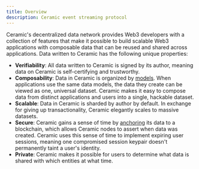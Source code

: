 ```yaml
---
title: Overview
description: Ceramic event streaming protocol
---
```



Ceramic's decentralized data network provides Web3 developers with a collection of features that make it possible to build scalable Web3 applications with composable data that can be reused and shared across applications. Data written to Ceramic has the following unique properties:

- **Verifiability**: All data written to Ceramic is signed by its author, meaning data on Ceramic is self-certifying and trustworthy.
- **Composability**: Data in Ceramic is organized by [models](/event-store/concepts). When applications use the same data models, the data they create can be viewed as one, universal dataset. Ceramic makes it easy to compose data from distinct applications and users into a single, hackable dataset.
- **Scalable**: Data in Ceramic is sharded by author by default. In exchange for giving up transactionality, Ceramic elegantly scales to massive datasets.
- **Secure**: Ceramic gains a sense of time by [anchoring](#) its data to a blockchain, which allows Ceramic nodes to assert when data was created. Ceramic uses this sense of time to implement expiring user sessions, meaning one compromised session keypair doesn't permanently taint a user's identity.
- **Private**: Ceramic makes it possible for users to determine what data is shared with which entities at what time.

<Cards>
  <Card title="Concepts" href="/event-store/concepts" />
  <Card title="TODO" href="/" />
  <Card title="TODO" href="/" />
  <Card title="TODO" href="/" />
</Cards>
